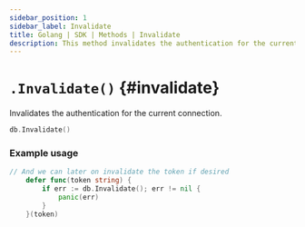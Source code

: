 ```yaml
---
sidebar_position: 1
sidebar_label: Invalidate
title: Golang | SDK | Methods | Invalidate
description: This method invalidates the authentication for the current connection.
---
```



# `.Invalidate()` {#invalidate}

Invalidates the authentication for the current connection.

```go title="Method Syntax"
db.Invalidate()
```

### Example usage

```go
// And we can later on invalidate the token if desired
	defer func(token string) {
		if err := db.Invalidate(); err != nil {
			panic(err)
		}
	}(token)
```